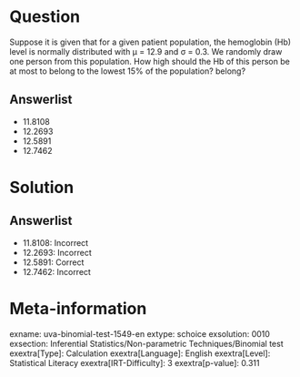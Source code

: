 Question
========

Suppose it is given that for a given patient population, the hemoglobin (Hb) level is normally distributed with μ = 12.9 and σ = 0.3. We randomly draw one person from this population. How high should the Hb of this person be at most to belong to the lowest 15% of the population? belong?

Answerlist
----------

* 11.8108
* 12.2693
* 12.5891
* 12.7462

Solution
========

Answerlist
----------

* 11.8108: Incorrect
* 12.2693: Incorrect
* 12.5891: Correct
* 12.7462: Incorrect

Meta-information
================
exname: uva-binomial-test-1549-en
extype: schoice
exsolution: 0010
exsection: Inferential Statistics/Non-parametric Techniques/Binomial test
exextra[Type]: Calculation
exextra[Language]: English
exextra[Level]: Statistical Literacy
exextra[IRT-Difficulty]: 3
exextra[p-value]: 0.311
